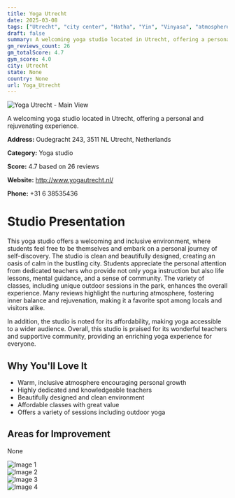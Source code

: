 ```yaml
---
title: Yoga Utrecht
date: 2025-03-08
tags: ["Utrecht", "city center", "Hatha", "Yin", "Vinyasa", "atmosphere", "personal attention", "Utrecht"]  
draft: false
summary: A welcoming yoga studio located in Utrecht, offering a personal and rejuvenating experience.
gm_reviews_count: 26
gm_totalScore: 4.7
gym_score: 4.0
city: Utrecht
state: None
country: None
url: Yoga_Utrecht
---
```


<div className="aspect-[16/9] relative my-8">
  <img 
    src="https://lh5.googleusercontent.com/p/AF1QipNR5t-NPZ_L8u6ykOSzezBAL-agscc4W1vfkUOJ=w1920-h1080-k-no"
    alt="Yoga Utrecht - Main View"
    className="object-cover absolute inset-0 w-full h-full rounded-lg"
  />
</div>

A welcoming yoga studio located in Utrecht, offering a personal and rejuvenating experience.

**Address:** Oudegracht 243, 3511 NL Utrecht, Netherlands

**Category:** Yoga studio

**Score:** 4.7 based on 26 reviews

**Website:** http://www.yogautrecht.nl/

**Phone:** +31 6 38535436

# Studio Presentation

This yoga studio offers a welcoming and inclusive environment, where students feel free to be themselves and embark on a personal journey of self-discovery. The studio is clean and beautifully designed, creating an oasis of calm in the bustling city. Students appreciate the personal attention from dedicated teachers who provide not only yoga instruction but also life lessons, mental guidance, and a sense of community. The variety of classes, including unique outdoor sessions in the park, enhances the overall experience. Many reviews highlight the nurturing atmosphere, fostering inner balance and rejuvenation, making it a favorite spot among locals and visitors alike.

In addition, the studio is noted for its affordability, making yoga accessible to a wider audience. Overall, this studio is praised for its wonderful teachers and supportive community, providing an enriching yoga experience for everyone.

## Why You'll Love It

- Warm, inclusive atmosphere encouraging personal growth
- Highly dedicated and knowledgeable teachers
- Beautifully designed and clean environment
- Affordable classes with great value
- Offers a variety of sessions including outdoor yoga

## Areas for Improvement

None

<div className="grid grid-cols-1 xl:grid-cols-2 gap-4 my-8">
<div className="aspect-[4/3] relative"><img src="https://lh5.googleusercontent.com/p/AF1QipOqVtSXRryqq6H-i1aHyJB6Rzeb8a8UJrOKh4er=w1920-h1080-k-no" alt="Image 1" className="object-cover absolute inset-0 w-full h-full rounded-lg" /></div>
<div className="aspect-[4/3] relative"><img src="https://lh5.googleusercontent.com/p/AF1QipPDHmXVg4I6C0OR3cUdBDKTZ9LhCWhw4tGyJPIu=w1920-h1080-k-no" alt="Image 2" className="object-cover absolute inset-0 w-full h-full rounded-lg" /></div>
<div className="aspect-[4/3] relative"><img src="https://lh5.googleusercontent.com/p/AF1QipOvsXNjcYSjgNZP8002xQUYjSNaJdMYuZbWnq-V=w1920-h1080-k-no" alt="Image 3" className="object-cover absolute inset-0 w-full h-full rounded-lg" /></div>
<div className="aspect-[4/3] relative"><img src="https://lh5.googleusercontent.com/p/AF1QipPyxRPYck29kp9c3idvhi4S0vV6JMUWW_yHUcez=w1920-h1080-k-no" alt="Image 4" className="object-cover absolute inset-0 w-full h-full rounded-lg" /></div>
</div>